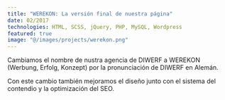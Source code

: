 ```yaml
---
title: "WEREKON: La versión final de nuestra página"
date: 02/2017
technologies: HTML, SCSS, jQuery, PHP, MySQL, Wordpress
featured: true
image: "@/images/projects/werekon.png"
---
```


Cambiamos el nombre de nustra agencia de DIWERF a WEREKON (Werbung, Erfolg, Konzept) por la pronunciación de DIWERF en Alemán.

Con este cambio también mejoramos el diseño junto con el sistema del contendio y la optimización del SEO.
